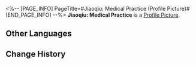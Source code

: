 <%-- [PAGE_INFO]
PageTitle=#Jiaoqiu: Medical Practice (Profile Picture)#
[END_PAGE_INFO] --%>
{{Item Infobox
|title       = Jiaoqiu: Medical Practice
|id          = 200126
|image       = Profile Picture Jiaoqiu - Medical Practice.png{{subst:void|<!--$UPLOAD:<<SpriteOutput/ItemFigures/AvatarHead/IconHead_200126.png>-<Profile Picture Jiaoqiu - Medical Practice.png>-<Item Icons>>-->}}
|type        = Profile Picture
|invCategory = 
|rarity      = 5
|effect      = 
|description = Jiaoqiu prescribing medication.
|source1     = Avatar reward obtained from unlocking [[Nameless Honor]].
}}
{{Description|''"A pinch of powdered chili, guaranteed to cure a lack of taste. Wanna give it a try?"''}}
'''Jiaoqiu: Medical Practice''' is a [[Profile Picture]].

==Other Languages==
{{Other Languages
|en   = Jiaoqiu: Medical Practice
|zhs  = 椒丘•仁医
|zht  = 椒丘•仁醫
|ja   = 椒丘・仁医
|ko   = 초구•인의(仁醫)
|es   = Jiaoqiu: Práctica médica
|fr   = Jiaoqiu&nbsp;: Pratique médicale
|ru   = Цзяоцю: Целительство
|th   = Jiaoqiu - คุณหมอใจดี
|vi   = Jiaoqiu - Thầy Thuốc Nhân Từ
|de   = Jiaoqiu: Arzt
|id   = Jiaoqiu: Dokter yang Baik
|pt   = Jiaoqiu: Prática Médica
}}

==Change History==
{{Change History|2.4}}